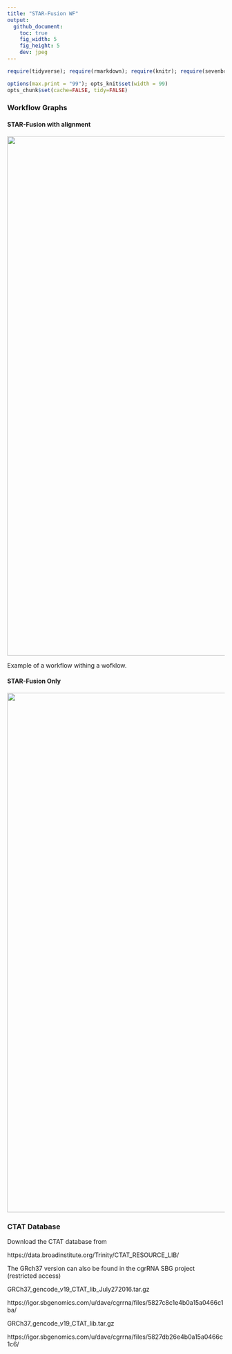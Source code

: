```yaml
---
title: "STAR-Fusion WF"
output:
  github_document:
    toc: true
    fig_width: 5
    fig_height: 5
    dev: jpeg
---
```


```r
require(tidyverse); require(rmarkdown); require(knitr); require(sevenbridges); 

options(max.print = "99"); opts_knit$set(width = 99)
opts_chunk$set(cache=FALSE, tidy=FALSE)


```

### Workflow Graphs

#### STAR-Fusion with alignment

<a href="https://brood.sbgenomics.com/static/dave/cgrrna/star-fusion-with-alignment/13.png" target="_blank">
<img width="1200" border="0" align="center"src="https://brood.sbgenomics.com/static/dave/cgrrna/star-fusion-with-alignment/13.png"/>
</a>

Example of a workflow withing a wofklow.


#### STAR-Fusion Only

<a href="https://brood.sbgenomics.com/static/dave/cgrrna/star-fusion/5.png" target="_blank">
<img width="1200" border="0" align="center"src="https://brood.sbgenomics.com/static/dave/cgrrna/star-fusion/5.png"/>
</a>

### CTAT Database

Download the CTAT database from

https://data.broadinstitute.org/Trinity/CTAT_RESOURCE_LIB/

The GRch37 version can also be found in the cgrRNA SBG project (restricted access)

GRCh37_gencode_v19_CTAT_lib_July272016.tar.gz

https://igor.sbgenomics.com/u/dave/cgrrna/files/5827c8c1e4b0a15a0466c1ba/

GRCh37_gencode_v19_CTAT_lib.tar.gz

https://igor.sbgenomics.com/u/dave/cgrrna/files/5827db26e4b0a15a0466c1c6/
